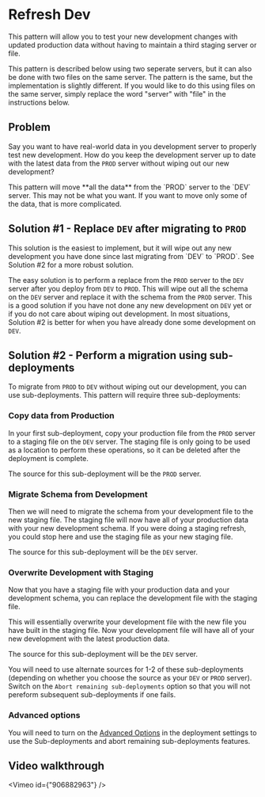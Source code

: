 
# Refresh Dev

This pattern will allow you to test your new development changes with updated production data without having to maintain a third staging server or file.

<Callout type="info">
  This pattern is described below using two seperate servers, but it can also be
  done with two files on the same server. The pattern is the same, but the
  implementation is slightly different. If you would like to do this using files
  on the same server, simply replace the word "server" with "file" in the
  instructions below.
</Callout>

## Problem

Say you want to have real-world data in you development server to properly test new development. How do you keep the development server up to date with the latest data from the `PROD` server without wiping out our new development?

<Callout>
  This pattern will move **all the data** from the `PROD` server to the `DEV`
  server. This may not be what you want. If you want to move only some of the
  data, that is more complicated.
</Callout>

## Solution #1 - Replace `DEV` after migrating to `PROD`

<Callout>
  This solution is the easiest to implement, but it will wipe out any new
  development you have done since last migrating from `DEV` to `PROD`. See
  Solution #2 for a more robust solution.
</Callout>

The easy solution is to perform a replace from the `PROD` server to the `DEV` server after you deploy from `DEV` to `PROD`. This will wipe out all the schema on the `DEV` server and replace it with the schema from the `PROD` server. This is a good solution if you have not done any new development on `DEV` yet or if you do not care about wiping out development. In most situations, Solution #2 is better for when you have already done some development on `DEV`.

## Solution #2 - Perform a migration using sub-deployments

To migrate from `PROD` to `DEV` without wiping out our development, you can use sub-deployments. This pattern will require three sub-deployments:

<Steps>

### Copy data from Production

In your first sub-deployment, copy your production file from the `PROD` server to a staging file on the `DEV` server. The staging file is only going to be used as a location to perform these operations, so it can be deleted after the deployment is complete.

The source for this sub-deployment will be the `PROD` server.

### Migrate Schema from Development

Then we will need to migrate the schema from your development file to the new staging file. The staging file will now have all of your production data with your new development schema. If you were doing a staging refresh, you could stop here and use the staging file as your new staging file.

The source for this sub-deployment will be the `DEV` server.

### Overwrite Development with Staging

Now that you have a staging file with your production data and your development schema, you can replace the development file with the staging file.

This will essentially overwrite your development file with the new file you have built in the staging file. Now your development file will have all of your new development with the latest production data.

The source for this sub-deployment will be the `DEV` server.

  </Steps>

You will need to use alternate sources for 1-2 of these sub-deployments (depending on whether you choose the source as your `DEV` or `PROD` server). Switch on the `Abort remaining sub-deployments` option so that you will not pereform subsequent sub-deployments if one fails.

### Advanced options

You will need to turn on the [Advanced Options](/ottodeploy-features/deployments/advanced-options) in the deployment settings to use the Sub-deployments and abort remaining sub-deployments features.

## Video walkthrough

<Vimeo id={"906882963"} />

